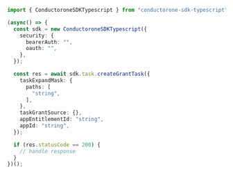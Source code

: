 ```typescript CreateGrantTask.ts
import { ConductoroneSDKTypescript } from "conductorone-sdk-typescript";

(async() => {
  const sdk = new ConductoroneSDKTypescript({
    security: {
      bearerAuth: "",
      oauth: "",
    },
  });

  const res = await sdk.task.createGrantTask({
    taskExpandMask: {
      paths: [
        "string",
      ],
    },
    taskGrantSource: {},
    appEntitlementId: "string",
    appId: "string",
  });

  if (res.statusCode == 200) {
    // handle response
  }
})();
```
